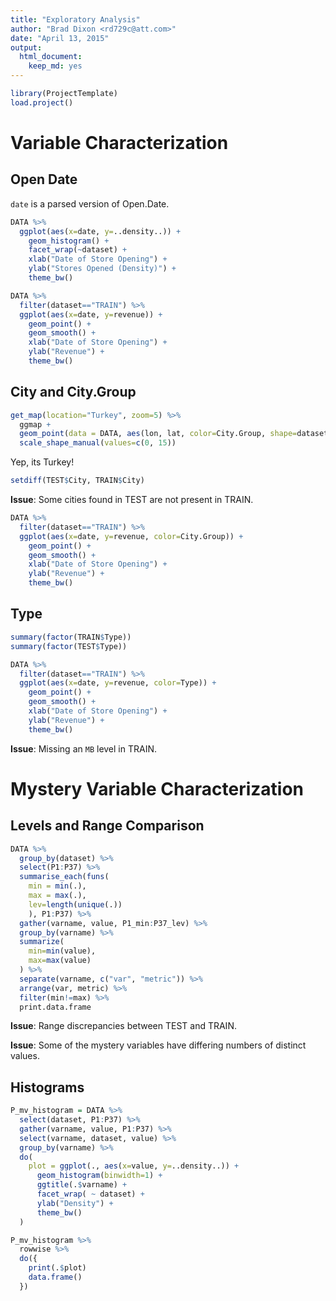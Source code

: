 ```yaml
---
title: "Exploratory Analysis"
author: "Brad Dixon <rd729c@att.com>"
date: "April 13, 2015"
output:
  html_document:
    keep_md: yes
---
```


```r
library(ProjectTemplate)
load.project()
```

# Variable Characterization

## Open Date

`date` is a parsed version of Open.Date.

```r
DATA %>%
  ggplot(aes(x=date, y=..density..)) +
    geom_histogram() +
    facet_wrap(~dataset) +
    xlab("Date of Store Opening") +
    ylab("Stores Opened (Density)") +
    theme_bw()
```

```r
DATA %>%
  filter(dataset=="TRAIN") %>%
  ggplot(aes(x=date, y=revenue)) +
    geom_point() +
    geom_smooth() +
    xlab("Date of Store Opening") +
    ylab("Revenue") +
    theme_bw()
```

## City and City.Group

```r
get_map(location="Turkey", zoom=5) %>%
  ggmap +
  geom_point(data = DATA, aes(lon, lat, color=City.Group, shape=dataset), position = "jitter", size=2) +
  scale_shape_manual(values=c(0, 15))
```

Yep, its Turkey!

```r
setdiff(TEST$City, TRAIN$City)
```

**Issue**: Some cities found in TEST are not present in TRAIN.

```r
DATA %>%
  filter(dataset=="TRAIN") %>%
  ggplot(aes(x=date, y=revenue, color=City.Group)) +
    geom_point() +
    geom_smooth() +
    xlab("Date of Store Opening") +
    ylab("Revenue") +
    theme_bw()
```

## Type

```r
summary(factor(TRAIN$Type))
summary(factor(TEST$Type))
```

```r
DATA %>%
  filter(dataset=="TRAIN") %>%
  ggplot(aes(x=date, y=revenue, color=Type)) +
    geom_point() +
    geom_smooth() +
    xlab("Date of Store Opening") +
    ylab("Revenue") +
    theme_bw()
```

**Issue**: Missing an `MB` level in TRAIN.

# Mystery Variable Characterization

## Levels and Range Comparison

```r
DATA %>%
  group_by(dataset) %>%
  select(P1:P37) %>%
  summarise_each(funs(
    min = min(.),
    max = max(.),
    lev=length(unique(.))
    ), P1:P37) %>%
  gather(varname, value, P1_min:P37_lev) %>%
  group_by(varname) %>%
  summarize(
    min=min(value),
    max=max(value)
  ) %>%
  separate(varname, c("var", "metric")) %>%
  arrange(var, metric) %>%
  filter(min!=max) %>%
  print.data.frame
```

**Issue**: Range discrepancies between TEST and TRAIN.

**Issue**: Some of the mystery variables have differing numbers of distinct values.

## Histograms

```r
P_mv_histogram = DATA %>%
  select(dataset, P1:P37) %>%
  gather(varname, value, P1:P37) %>%
  select(varname, dataset, value) %>%
  group_by(varname) %>%
  do(
    plot = ggplot(., aes(x=value, y=..density..)) +
      geom_histogram(binwidth=1) +
      ggtitle(.$varname) +
      facet_wrap( ~ dataset) +
      ylab("Density") +
      theme_bw()
  )

P_mv_histogram %>%
  rowwise %>%
  do({
    print(.$plot)
    data.frame()
  })
```